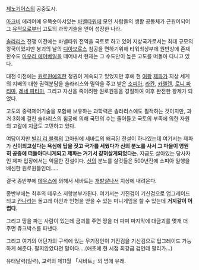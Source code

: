 [[제노기어스]]의 공중도시.

[[아크비]] 에리어에 우뚝솟아서있는 [[바벨타워]]에 모인 사람들의 생활 공동체가 근원이되어 그 [[유적]]으로부터 고도의 과학기술을 얻어 성장한 나라.
 
[[솔라리스]] 전쟁 이전에는 바벨타워 전역을 국토로 하고 있어 지상국가로서는 최대 규모의 왕국이었지만 붕괴의 날의 [[디아보로스]] 침공을 면하기위해 타워최상부에 원반상에 존재한수도 [[아우라 에이베일]]을 떼어내서 현재는 그 수도만이 높은 고도를 떠돌아 다니고 있다.
 
대전 이전에는 [[원로원]]에의한 정권이 계속되고 있었지만 후에 현 [[여왕]] [[제파]]가 지상 세계의 지배의 대한 권력분담을 솔라리스와 밀약을 주고 받은 [[소피아]], [[라칸]], [[카렐렌]], [[로니 파티마]], [[레네 파티마]], 그리고 자신을 죽이려한 원로원등을 경질하여 이후 완전한 왕제가 되었다.
 
고도의 중력제어기술을 포함해 보유하는 과학력은 솔라리스에도 필적하는 것이지만, 과거 3회에 걸친 솔라리스의 침공에 의해 국민의 수는 줄어들고 국토의 부족에 의한 자원의 고갈에 지금도 고민하고 있다.

여담이지만 [[빌리 리 블랙]]의 고아원에 세바트의 왜곡된 전설이 하나있는데 여기서는 제파가 '''신이되고싶다는 욕심에 탑을 짓고 국가를 세웠다가 신의 분노를 사서 그 마을이 영원히 공중에 떠돌아다니게되고 제파는 거기서 같혀살게되었다는'''. 지금도 살아있는 당사자인 제파 입장에서는 억울한 전설이다. [[신]]의 분노를 살것들은 500년전에 소피아 일행을 배신한 원로원들인데.....

결국 종반부에 [[데우스]]에 의해서 세바트는 [[개발살]]나서 지상에 내려온다. 

종반부에는 최후의 데우스 저항본부가된다. 여기서는 기진검이 기신검으로 업그레이드되고 [[칸나]]라는 돌고래 아인과 인형을 얻을 수 있는 미니게임을 할 수 있는데 '''거지같이 어렵다'''.

그리고 땅을 파는 사람이 있는데 금괴를 주면 땅을 더 파며 마지막에 대금괴를 몆개 더 주면 쥬크박스를 파낸다.

그리고 여기의 어딘가의 구석에 있는 무기장인이 기진검을 기신검으로 업그레이드 가능하게 해준다. 팔지않았다면 말이다....(애초에 현 시점 최강급 검인데 팔리가...)


유태달력(일력), 교력의 제11월 「시바트」의 명에 유래. 
